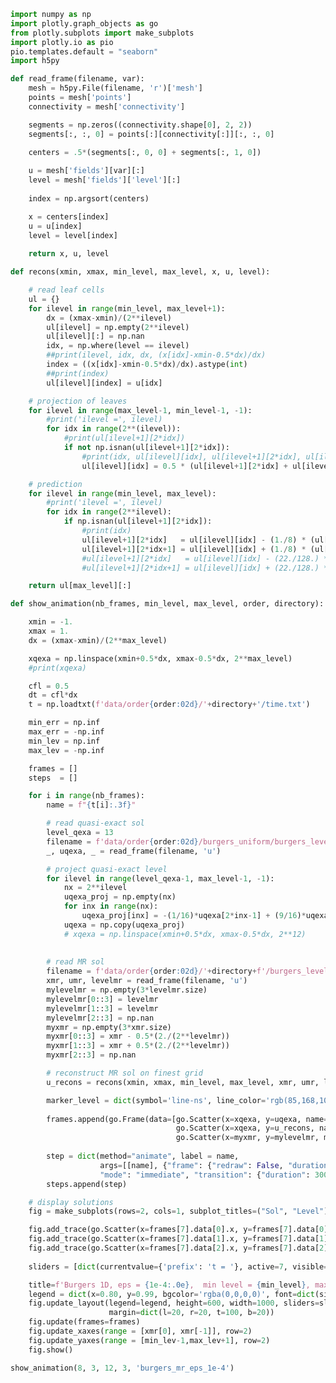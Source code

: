 ```python
import numpy as np
import plotly.graph_objects as go
from plotly.subplots import make_subplots
import plotly.io as pio
pio.templates.default = "seaborn"
import h5py

def read_frame(filename, var):
    mesh = h5py.File(filename, 'r')['mesh']
    points = mesh['points']
    connectivity = mesh['connectivity']

    segments = np.zeros((connectivity.shape[0], 2, 2))
    segments[:, :, 0] = points[:][connectivity[:]][:, :, 0]

    centers = .5*(segments[:, 0, 0] + segments[:, 1, 0])
    
    u = mesh['fields'][var][:]
    level = mesh['fields']['level'][:]
    
    index = np.argsort(centers)

    x = centers[index]    
    u = u[index]
    level = level[index]
    
    return x, u, level

def recons(xmin, xmax, min_level, max_level, x, u, level):

    # read leaf cells
    ul = {}
    for ilevel in range(min_level, max_level+1):
        dx = (xmax-xmin)/(2**ilevel)
        ul[ilevel] = np.empty(2**ilevel)
        ul[ilevel][:] = np.nan
        idx, = np.where(level == ilevel) 
        ##print(ilevel, idx, dx, (x[idx]-xmin-0.5*dx)/dx)
        index = ((x[idx]-xmin-0.5*dx)/dx).astype(int)
        ##print(index)
        ul[ilevel][index] = u[idx]

    # projection of leaves 
    for ilevel in range(max_level-1, min_level-1, -1):
        #print('ilevel =', ilevel)
        for idx in range(2**(ilevel)):
            #print(ul[ilevel+1][2*idx])
            if not np.isnan(ul[ilevel+1][2*idx]):
                #print(idx, ul[ilevel][idx], ul[ilevel+1][2*idx], ul[ilevel+1][2*idx+1])
                ul[ilevel][idx] = 0.5 * (ul[ilevel+1][2*idx] + ul[ilevel+1][2*idx+1])

    # prediction
    for ilevel in range(min_level, max_level):
        #print('ilevel =', ilevel)
        for idx in range(2**ilevel):
            if np.isnan(ul[ilevel+1][2*idx]):
                #print(idx)
                ul[ilevel+1][2*idx]   = ul[ilevel][idx] - (1./8) * (ul[ilevel][(idx+1)%(2**ilevel)] - ul[ilevel][idx-1])
                ul[ilevel+1][2*idx+1] = ul[ilevel][idx] + (1./8) * (ul[ilevel][(idx+1)%(2**ilevel)] - ul[ilevel][idx-1])
                #ul[ilevel+1][2*idx]   = ul[ilevel][idx] - (22./128.) * (ul[ilevel][(idx+1)%(2**ilevel)] - ul[ilevel][idx-1]) + (3./128.) * (ul[ilevel][(idx+2)%(2**ilevel)] - ul[ilevel][idx-2])
                #ul[ilevel+1][2*idx+1] = ul[ilevel][idx] + (22./128.) * (ul[ilevel][(idx+1)%(2**ilevel)] - ul[ilevel][idx-1]) - (3./128.) * (ul[ilevel][(idx+2)%(2**ilevel)] - ul[ilevel][idx-2])

    return ul[max_level][:]

def show_animation(nb_frames, min_level, max_level, order, directory):

    xmin = -1.
    xmax = 1.
    dx = (xmax-xmin)/(2**max_level)

    xqexa = np.linspace(xmin+0.5*dx, xmax-0.5*dx, 2**max_level)
    #print(xqexa)

    cfl = 0.5    
    dt = cfl*dx
    t = np.loadtxt(f'data/order{order:02d}/'+directory+'/time.txt')

    min_err = np.inf
    max_err = -np.inf
    min_lev = np.inf
    max_lev = -np.inf

    frames = []
    steps  = []

    for i in range(nb_frames):
        name = f"{t[i]:.3f}"

        # read quasi-exact sol 
        level_qexa = 13
        filename = f'data/order{order:02d}/burgers_uniform/burgers_level_{level_qexa}_{level_qexa}_ite_{i}.h5'
        _, uqexa, _ = read_frame(filename, 'u')

        # project quasi-exact level 
        for ilevel in range(level_qexa-1, max_level-1, -1):
            nx = 2**ilevel
            uqexa_proj = np.empty(nx)
            for inx in range(nx):
                uqexa_proj[inx] = -(1/16)*uqexa[2*inx-1] + (9/16)*uqexa[2*inx] + (9/16)*uqexa[2*inx+1] - (1/16)*uqexa[(2*inx+2)%(2*nx)]
            uqexa = np.copy(uqexa_proj)
            # xqexa = np.linspace(xmin+0.5*dx, xmax-0.5*dx, 2**12)
        
        
        # read MR sol
        filename = f'data/order{order:02d}/'+directory+f'/burgers_level_{min_level}_{max_level}_ite_{i}.h5'
        xmr, umr, levelmr = read_frame(filename, 'u')
        mylevelmr = np.empty(3*levelmr.size)
        mylevelmr[0::3] = levelmr 
        mylevelmr[1::3] = levelmr 
        mylevelmr[2::3] = np.nan
        myxmr = np.empty(3*xmr.size)
        myxmr[0::3] = xmr - 0.5*(2./(2**levelmr))
        myxmr[1::3] = xmr + 0.5*(2./(2**levelmr))
        myxmr[2::3] = np.nan

        # reconstruct MR sol on finest grid
        u_recons = recons(xmin, xmax, min_level, max_level, xmr, umr, levelmr)

        marker_level = dict(symbol='line-ns', line_color='rgb(85,168,104)', line_width=1, size=4) 
    
        frames.append(go.Frame(data=[go.Scatter(x=xqexa, y=uqexa, name="quasi exa. sol."), 
                                     go.Scatter(x=xqexa, y=u_recons, name="sol."),
                                     go.Scatter(x=myxmr, y=mylevelmr, mode="lines+markers", marker=marker_level, name="level")], name=name))
        
        step = dict(method="animate", label = name, 
                    args=[[name], {"frame": {"redraw": False, "duration": 100}, 
                    "mode": "immediate", "transition": {"duration": 300}}])
        steps.append(step)

    # display solutions
    fig = make_subplots(rows=2, cols=1, subplot_titles=("Sol", "Level"), vertical_spacing=0.1)

    fig.add_trace(go.Scatter(x=frames[7].data[0].x, y=frames[7].data[0].y, name="quasi exa. sol."), row=1, col=1)
    fig.add_trace(go.Scatter(x=frames[7].data[1].x, y=frames[7].data[1].y, name="sol. "), row=1, col=1)
    fig.add_trace(go.Scatter(x=frames[7].data[2].x, y=frames[7].data[2].y, mode='lines+markers', marker=marker_level, name="level "), row=2, col=1)
 
    sliders = [dict(currentvalue={'prefix': 't = '}, active=7, visible=True, steps=steps)]

    title=f'Burgers 1D, eps = {1e-4:.0e},  min level = {min_level}, max level = {max_level}'
    legend = dict(x=0.80, y=0.99, bgcolor='rgba(0,0,0,0)', font=dict(size=14))
    fig.update_layout(legend=legend, height=600, width=1000, sliders=sliders, title=title, 
                      margin=dict(l=20, r=20, t=100, b=20))
    fig.update(frames=frames)
    fig.update_xaxes(range = [xmr[0], xmr[-1]], row=2)
    fig.update_yaxes(range = [min_lev-1,max_lev+1], row=2)
    fig.show()

show_animation(8, 3, 12, 3, 'burgers_mr_eps_1e-4')
```